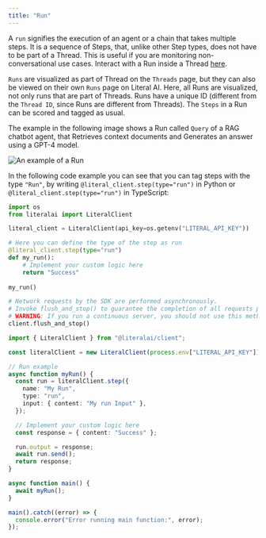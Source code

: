 ```yaml
---
title: "Run"
---
```


A `run` signifies the execution of an agent or a chain that takes multiple steps. It is a sequence of Steps, that, unlike other Step types, does not have to be part of a Thread. This is useful if you are monitoring non-conversational use cases. Interact with a Run inside a Thread [here](https://cloud.getliteral.ai/thread/b3b61ec8-0d8a-444d-9e70-d6929c1129d1). 

`Runs` are visualized as part of Thread on the `Threads` page, but they can also be viewed on their own `Runs` page on Literal AI. Here, all Runs are visualized, not only runs that are part of Threads. Runs have a unique ID (different from the `Thread ID`, since Runs are different from Threads). The `Steps` in a Run can be scored and tagged as usual.

The example in the following image shows a Run called `Query` of a RAG chatbot agent, that Retrieves context documents and Generates an answer using a GPT-4 model.

<Frame caption="An example of a Run on Literal AI">     
  <img
    src="/images/run-example.png"
    alt="An example of a Run"
  />
</Frame>

In the following code example you can see that you can tag steps with the type `"Run"`, by writing `@literal_client.step(type="run")` in Python or `@literal_client.step(type="run")` in TypeScript:

<CodeGroup>

```python Python
import os
from literalai import LiteralClient

literal_client = LiteralClient(api_key=os.getenv("LITERAL_API_KEY"))

# Here you can define the type of the step as run
@literal_client.step(type="run")
def my_run():
    # Implement your custom logic here
    return "Success"
    
my_run()

# Network requests by the SDK are performed asynchronously.
# Invoke flush_and_stop() to guarantee the completion of all requests prior to the process termination.
# WARNING: If you run a continuous server, you should not use this method.
client.flush_and_stop()
```

```typescript TypeScript
import { LiteralClient } from "@literalai/client";

const literalClient = new LiteralClient(process.env["LITERAL_API_KEY"]);

// Run example
async function myRun() {
  const run = literalClient.step({
    name: "My Run",
    type: "run",
    input: { content: "My run Input" },
  });

  // Implement your custom logic here
  const response = { content: "Success" };

  run.output = response;
  await run.send();
  return response;
}

async function main() {
  await myRun();
}

main().catch((error) => {
  console.error("Error running main function:", error);
});
```

</CodeGroup>